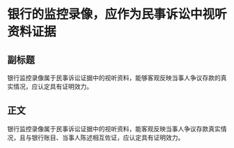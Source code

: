 # 银行的监控录像，应作为民事诉讼中视听资料证据
## 副标题
银行监控录像属于民事诉讼证据中的视听资料，能够客观反映当事人争议存款的真实情况，应认定具有证明效力。
## 正文
银行监控录像属于民事诉讼证据中的视听资料，能客观反映当事人争议存款真实情况，且与银行账目、当事人陈述相互佐证，应认定具有证明效力。